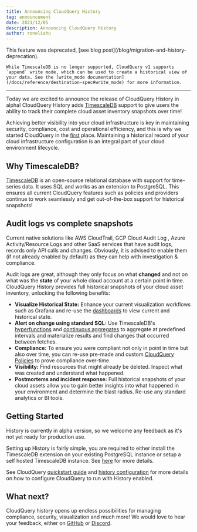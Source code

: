 ```yaml
---
title: Announcing CloudQuery History
tag: announcement
date: 2021/12/05
description: Announcing CloudQuery History
author: roneliahu
---
```



<BlogHeader/>

<Callout type="warning">
    This feature was deprecated, [see blog post](/blog/migration-and-history-deprecation).

    While TimescaleDB is no longer supported, CloudQuery v1 supports `append` write mode, which can be used to create a historical view of your data. See the [write_mode documentation](/docs/reference/destination-spec#write_mode) for more information.
</Callout>

---

Today we are excited to announce the release of CloudQuery History in alpha! CloudQuery History adds [TimescaleDB](https://github.com/timescale/timescaledb) support to give users the ability to track their complete cloud asset inventory snapshots over time!

Achieving better visibility into your cloud infrastructure is key in maintaining security, compliance, cost and operational efficiency, and this is why we started CloudQuery in the [first](/blog/announcing-cloudquery-seed-funding) place. Maintaining a historical record of your cloud infrastructure configuration is an integral part of your cloud environment lifecycle.

## Why TimescaleDB?

[TimescaleDB](https://www.timescale.com/) is an open-source relational database with support for time-series data. It uses SQL and works as an extension to PostgreSQL. This ensures all current CloudQuery features such as policies and providers continue to work seamlessly and get out-of-the-box support for historical snapshots!

## Audit logs vs complete snapshots

Current native solutions like AWS CloudTrail, GCP Cloud Audit Log , Azure Activity/Resource Logs and other SaaS services that have audit logs, records only API calls and changes. Obviously, it is advised to enable them (if not already enabled by default) as they can help with investigation & compliance.

Audit logs are great, although they only focus on what **changed** and not on what was the **state** of your whole cloud account at a certain point in time. CloudQuery History provides full historical snapshots of your cloud asset inventory, unlocking the following benefits:

- **Visualize Historical State:** Enhance your current visualization workflows such as Grafana and re-use the [dashboards](/blog/open-source-cloud-asset-inventory-with-cloudquery-and-grafana) to view current and historical state.
- **Alert on change using standard SQL:** Use TimescaleDB's [hyperfunctions](https://docs.timescale.com/api/latest/hyperfunctions/) and [continuous aggregates](https://docs.timescale.com/timescaledb/latest/how-to-guides/continuous-aggregates/) to aggregate at predefined intervals and materialize results and find changes that occurred between fetches.
- **Compliance:** To ensure you were compliant not only in point in time but also over time, you can re-use pre-made and custom [CloudQuery Policies](https://hub.cloudquery.io/addons/transformation) to prove compliance over-time.
- **Visibility:** Find resources that might already be deleted. Inspect what was created and understand what happened.
- **Postmortems and incident response:** Full historical snapshots of your cloud assets allow you to gain better insights into what happened in your environment and determine the blast radius. Re-use any standard analytics or BI tools.

## Getting Started

History is currently in alpha version, so we welcome any feedback as it's not yet ready for production use.

Setting up History is fairly simple, you are required to either install the TimescaleDB extension on your existing PostgreSQL instance or setup a self hosted TimescaleDB instance. See [here](https://docs.timescale.com/install/latest/self-hosted/) for more details.

See CloudQuery [quickstart guide](/docs/quickstart) and [history configuration](/docs) for more details on how to configure CloudQuery to run with History enabled.

## What next?

CloudQuery history opens up endless possibilities for managing compliance, security, visualization and much more! We would love to hear your feedback, either on [GitHub](https://github.com/cloudquery/cloudquery) or [Discord](https://www.cloudquery.io/discord).
